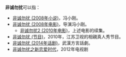 '''非诚勿扰'''可以指：

*[[非诚勿扰_(小说)|非诚勿扰 (2008年小说)]]，冯小刚。
*[[非诚勿扰_(电影)|非诚勿扰 (2008年电影)]]，导演冯小刚。
**[[非诚勿扰2|非诚勿扰2 (2010年电影)]]，上述电影的续集。
*[[非诚勿扰_(节目)|非诚勿扰 (节目)]]，2010年，江苏卫视的相親真人秀节目。
*[[非诚勿扰_(话剧)|非诚勿扰 (2014年话剧)]]，武漢方言話劇。
*[[新恋爱时代|非诚勿扰之新恋爱时代]]，2012年电视剧

{{disambig|F|cat=四字作品消歧义}}